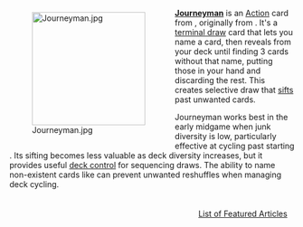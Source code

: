 <div style="float: left; margin: 0.5em 0.9em 0.4em 0;">[[File:Journeyman.jpg|200px]]</div>

'''[[Journeyman]]''' is an [[Action]] card from {{Set|Cornucopia & Guilds}}, originally from {{Set|Guilds}}. It's a [[terminal draw]] card that lets you name a card, then reveals from your deck until finding 3 cards without that name, putting those in your hand and discarding the rest. This creates selective draw that [[sifter|sifts]] past unwanted cards.

Journeyman works best in the early midgame when junk diversity is low, particularly effective at cycling past starting {{Card|Copper|Coppers}}. Its sifting becomes less valuable as deck diversity increases, but it provides useful [[deck control]] for sequencing draws. The ability to name non-existent cards like {{Card|Curse}} can prevent unwanted reshuffles when managing deck cycling.

<div style="float: right; margin: 0.5em 0.9em 0.4em 0;">[[List of Featured Articles]]</div>